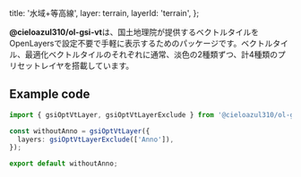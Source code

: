 
  title: '水域+等高線',
  layer: terrain,
  layerId: 'terrain',
};

**@cieloazul310/ol-gsi-vt**は、国土地理院が提供するベクトルタイルを OpenLayersで設定不要で手軽に表示するためのパッケージです。ベクトルタイル、最適化ベクトルタイルのそれぞれに通常、淡色の2種類ずつ、計4種類のプリセットレイヤを搭載しています。

## Example code

```ts
import { gsiOptVtLayer, gsiOptVtLayerExclude } from '@cieloazul310/ol-gsi-vt';

const withoutAnno = gsiOptVtLayer({
  layers: gsiOptVtLayerExclude(['Anno']),
});

export default withoutAnno;
```


